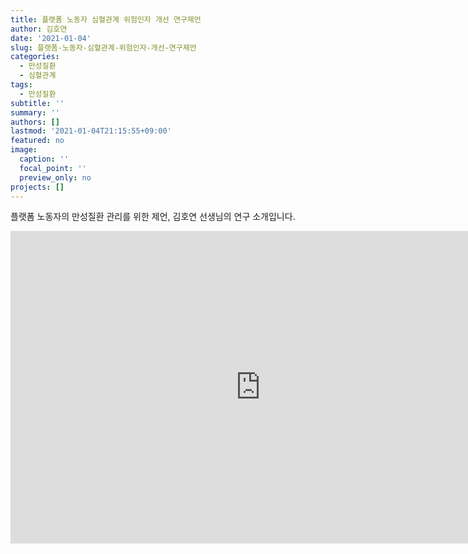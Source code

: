 ```yaml
---
title: 플랫폼 노동자 심혈관계 위험인자 개선 연구제언
author: 김호연
date: '2021-01-04'
slug: 플랫폼-노동자-심혈관계-위험인자-개선-연구제언
categories:
  - 만성질환
  - 심혈관계
tags:
  - 만성질환
subtitle: ''
summary: ''
authors: []
lastmod: '2021-01-04T21:15:55+09:00'
featured: no
image:
  caption: ''
  focal_point: ''
  preview_only: no
projects: []
---
```


 플랫폼 노동자의 만성질환 관리를 위한 제언, 김호연 선생님의 연구 소개입니다. 
 
 <iframe width="800" height="500" src="https://www.youtube.com/embed/c7SS1GOY0eo" frameborder="0" allow="accelerometer; autoplay; clipboard-write; encrypted-media; gyroscope; picture-in-picture" allowfullscreen></iframe>